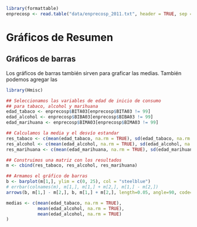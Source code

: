 ```r
library(formattable)
enprecosp <- read.table("data/enprecosp_2011.txt", header = TRUE, sep = "|")
```
# Gráficos de Resumen

## Gráficos de barras

Los gráficos de barras también sirven para graficar las medias. También podemos agregar las 
```r
library(Hmisc)

## Seleccionamos las variables de edad de inicio de consumo
## para tabaco, alcohol y marihuana
edad_tabaco <- enprecosp$BITA03[enprecosp$BITA03 != 99]
edad_alcohol <- enprecosp$BIBA03[enprecosp$BIBA03 != 99]
edad_marihuana <- enprecosp$BIMA03[enprecosp$BIMA03 != 99]

## Calculamos la media y el desvío estandar
res_tabaco <- c(mean(edad_tabaco, na.rm = TRUE), sd(edad_tabaco, na.rm = TRUE))
res_alcohol <- c(mean(edad_alcohol, na.rm = TRUE), sd(edad_alcohol, na.rm = TRUE))
res_marihuana <- c(mean(edad_marihuana, na.rm = TRUE), sd(edad_marihuana, na.rm = TRUE))

## Construimos una matriz con los resultados
m <- cbind(res_tabaco, res_alcohol, res_marihuana)

## Armamos el gráfico de barras
b <- barplot(m[1,], ylim = c(0, 25), col = "steelblue")
# errbar(colnames(m), m[1,], m[1,] + m[2,], m[1,] - m[2,])
arrows(b, m[1,] - m[2,], b, m[1,] + m[2,], length=0.05, angle=90, code=3)

medias <- c(mean(edad_tabaco, na.rm = TRUE),
            mean(edad_alcohol, na.rm = TRUE),
            mean(edad_alcohol, na.rm = TRUE)
)
```

